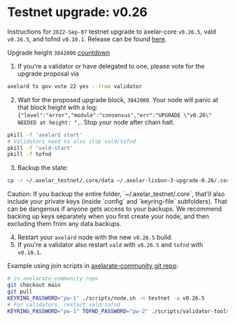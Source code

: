 # Testnet upgrade: v0.26


Instructions for `2022-Sep-07` testnet upgrade to axelar-core `v0.26.5`, vald `v0.26.5`, and tofnd `v0.10.1`.
Release can be found [here](https://github.com/axelarnetwork/axelar-core/releases/tag/v0.26.0).

Upgrade height `3842800` [countdown](https://testnet.mintscan.io/axelar-testnet/blocks/3842800)

1. If you're a validator or have delegated to one, please vote for the upgrade proposal via

```bash
axelard tx gov vote 22 yes --from validator
```

2. Wait for the proposed upgrade block, `3842800`. Your node will panic at that block height with a log: `{"level":"error","module":"consensus","err":"UPGRADE \"v0.26\" NEEDED at height: ",`. Stop your node after chain halt.

```bash
pkill -f 'axelard start'
# Validators need to also stop vald/tofnd
pkill -f 'vald-start'
pkill -f tofnd
```

3. Backup the state:

```bash
cp -r ~/.axelar_testnet/.core/data ~/.axelar-lisbon-3-upgrade-0.26/.core/data
```

<Callout type="warning" emoji="⚠️">
  Caution: If you backup the entire folder, `~/.axelar_testnet/.core`, that'll also include your private keys (inside `config` and `keyring-file` subfolders). That can be dangerous if anyone gets access to your backups. We recommend backing up keys separately when you first create your node, and then excluding them from any data backups.
</Callout>

4. Restart your `axelard` node with the new `v0.26.5` build.
5. If you're a validator also restart `vald` with `v0.26.5` and `tofnd` with `v0.10.1`.

Example using join scripts in [axelarate-community git repo](https://github.com/axelarnetwork/axelarate-community):

```bash
# in axelarate-community repo
git checkout main
git pull
KEYRING_PASSWORD="pw-1" ./scripts/node.sh -n testnet -a v0.26.5
# For validators, restart vald/tofnd
KEYRING_PASSWORD="pw-1" TOFND_PASSWORD="pw-2" ./scripts/validator-tools-host.sh -n testnet -a v0.26.5 -q v0.10.1
```
